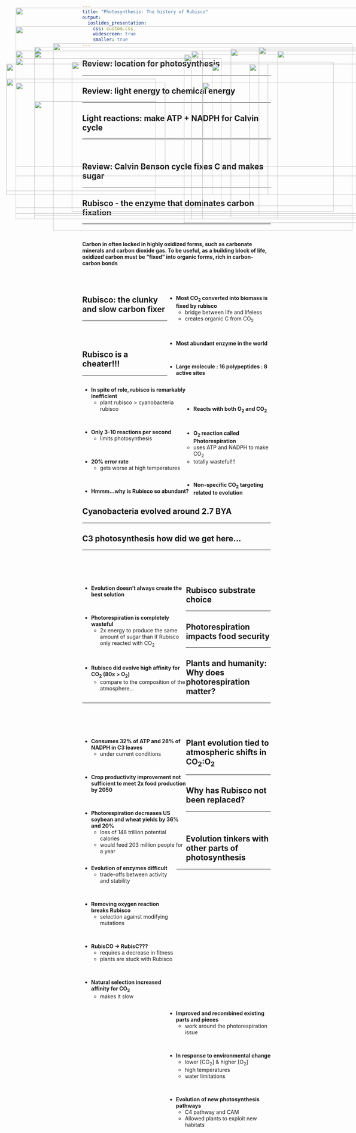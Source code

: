 ```yaml
---
title: "Photosynthesis: The history of Rubisco"
output: 
  ioslides_presentation:
    css: custom.css
    widescreen: true
    smaller: true
---
```


## 

<IMG STYLE="position:absolute; TOP:125px; LEFT:50px; WIDTH:1000px; HEIGHT:400px" SRC="images/bacteria_phylo.jpg">

## Review: location for photosynthesis
<hr>

<IMG STYLE="position:absolute; TOP:220px; LEFT:200px; WIDTH:700px; HEIGHT:400px" SRC="images/location.jpg">

## Review: light energy to chemical energy
<hr>

<IMG STYLE="position:absolute; TOP:265px; LEFT:25px; WIDTH:400px; HEIGHT:300px" SRC="images/chlorophyll.jpeg">

<IMG STYLE="position:absolute; TOP:200px; LEFT:500px; WIDTH:550px; HEIGHT:450px" SRC="images/photosystem.jpeg">

## Light reactions: make ATP + NADPH for Calvin cycle
<hr>
<br/>

<IMG STYLE="position:absolute; TOP:190px; LEFT:100px; WIDTH:900px; HEIGHT:450px" SRC="images/photosystems2.png">

## Review: Calvin Benson cycle fixes C and makes sugar
<hr>

<IMG STYLE="position:absolute; TOP:210px; LEFT:50px; WIDTH:550px; HEIGHT:400px" SRC="images/calvin.png">

<IMG STYLE="position:absolute; TOP:185px; LEFT:625px; WIDTH:400px; HEIGHT:450px" SRC="images/calvin2.png">

## Rubisco - the enzyme that dominates carbon fixation
<hr>
<br/>

**Carbon in often locked in highly oxidized forms, such as carbonate minerals and carbon dioxide gas. To be useful, as a building block of life, oxidized carbon must be "fixed" into organic forms, rich in carbon-carbon bonds**

<br/>
<br/>

<IMG STYLE="position:absolute; TOP:325px; LEFT:100px; WIDTH:325px; HEIGHT:300px" SRC="images/rubisco.jpg">



<div style="float: right; width: 55%;">


* **Most CO~2~ converted into biomass is fixed by rubisco**
    + bridge between life and lifeless
    + creates organic C from CO~2~

<br/>

* **Most abundant enzyme in the world**

<br/>

* **Large molecule : 16 polypeptides : 8 active sites**

</div>

## Rubisco: the clunky and slow carbon fixer
<hr>
<br/>
<br/>

<div style="float: left; width: 59%;">

* **In spite of role, rubisco is remarkably inefficient**
    + plant rubisco > cyanobacteria rubisco

<br/>

* **Only 3-10 reactions per second**
    + limits photosynthesis
    
<br/>

* **20% error rate**
    + gets worse at high temperatures

<br/>

* **Hmmm...why is Rubisco so abundant?**

</div>

<IMG STYLE="position:absolute; TOP:275px; LEFT:550px; WIDTH:500px; HEIGHT:225px" SRC="images/chains.gif">

## Rubisco is a cheater!!!
<hr>
<br/>
<br/>
<br/>

* **Reacts with both O~2~ and CO~2~**

<br/>

* **O~2~ reaction called Photorespiration**
    + uses ATP and NADPH to make CO~2~
    + totally wasteful!!!

<br/>

* **Non-specific CO~2~ targeting related to evolution**

<IMG STYLE="position:absolute; TOP:275px; LEFT:550px; WIDTH:500px; HEIGHT:225px" SRC="images/photorespiration.jpeg">

## Cyanobacteria evolved around 2.7 BYA
<hr>

<IMG STYLE="position:absolute; TOP:190px; LEFT:50px; WIDTH:500px; HEIGHT:450px" SRC="images/earlyatmos.jpg">


<IMG STYLE="position:absolute; TOP:225px; LEFT:575px; WIDTH:450px; HEIGHT:350px" SRC="images/cyano.jpg">

## C3 photosynthesis how did we get here...
<hr>
<br/>
<br/>
<br/>

<div style="float: left; width: 55%;">

* **Evolution doesn't always create the best solution**

<br/>

* **Photorespiration is completely wasteful**
    + 2x energy to produce the same amount of sugar than if Rubisco only reacted with CO~2~

<br/>

* **Rubisco did evolve high affinity for CO~2~ (80x > O~2~)** 
    + compare to the composition of the atmosphere...

 </div>

<IMG STYLE="position:absolute; TOP:225px; LEFT:675px; WIDTH:275px; HEIGHT:380px" SRC="images/atmosphere.png">

## Rubisco substrate choice
<hr>

<IMG STYLE="position:absolute; TOP:225px; LEFT:25px; WIDTH:700px; HEIGHT:350px" SRC="images/rubisco_temp.png">

<IMG STYLE="position:absolute; TOP:190px; LEFT:750px; WIDTH:225px; HEIGHT:450px" SRC="images/atmosphere.png">

## Photorespiration impacts food security
<hr>

<IMG STYLE="position:absolute; TOP:170px; LEFT:150px; WIDTH:800px; HEIGHT:500px" SRC="images/crop-yield-map.png">

## Plants and humanity: Why does photorespiration matter?
<hr>
<br/>
<br/>
<br/>

<div style="float: left; width: 55%;">

* **Consumes 32% of ATP and 28% of NADPH in C3 leaves**
    + under current conditions

<br/>

* **Crop productivity improvement not sufficient to meet 2x food production by 2050**

<br/>

* **Photorespiration decreases US soybean and wheat yields by 36% and 20%**
    + loss of 148 trillion potential calories
    + would feed 203 million people for a year

</div>

<IMG STYLE="position:absolute; TOP:180px; LEFT:700px; WIDTH:300px; HEIGHT:450px" SRC="images/photo_costs.png">

<!-- ## Rubisco and plant evolution: How did we get here? -->
<!-- <hr> -->

<!-- <IMG STYLE="position:absolute; TOP:180px; LEFT:125px; WIDTH:800px; HEIGHT:450px" SRC="images/evolution_rubisco3.jpg"> -->

## Plant evolution tied to atmospheric shifts in CO~2~:O~2~
<hr>

<IMG STYLE="position:absolute; TOP:180px; LEFT:100px; WIDTH:925px; HEIGHT:450px" SRC="images/evolution_rubisco2.jpg">

##

<IMG STYLE="position:absolute; TOP:75px; LEFT:50px; WIDTH:1000px; HEIGHT:550px" SRC="images/evol_rubisco.jpg">

## Why has Rubisco not been replaced?
<hr>
<br/>
 
<div style="float: left; width: 50%;">

* **Evolution of enzymes difficult**
    * trade-offs between activity and stability
 
 <br/>
 
* **Removing oxygen reaction breaks Rubisco**
    * selection against modifying mutations

<br/>

* **RubisCO → RubisC???**
    + requires a decrease in fitness 
    + plants are stuck with Rubisco
    
 <br/>
 
* **Natural selection increased affinity for CO~2~**
    + makes it slow

</div>

<IMG STYLE="position:absolute; TOP:190px; LEFT:520px; WIDTH:580px; HEIGHT:450px" SRC="images/rubisco_mutations.jpg">

## Evolution tinkers with other parts of photosynthesis
<hr>
<br/>
<br/>

<IMG STYLE="position:absolute; TOP:275px; LEFT:50px; WIDTH:400px; HEIGHT:225px" SRC="images/c3c4cam.jpg">

<div style="float: right; width: 55%;">

* **Improved and recombined existing parts and pieces**
    + work around the photorespiration issue
 
<br/>

* **In response to environmental change**
    + lower [CO~2~] & higher [O~2~]
    + high temperatures 
    + water limitations 

<br/>

* **Evolution of new photosynthesis pathways**
    + C4 pathway and CAM
    + Allowed plants to exploit new habitats
</div>
